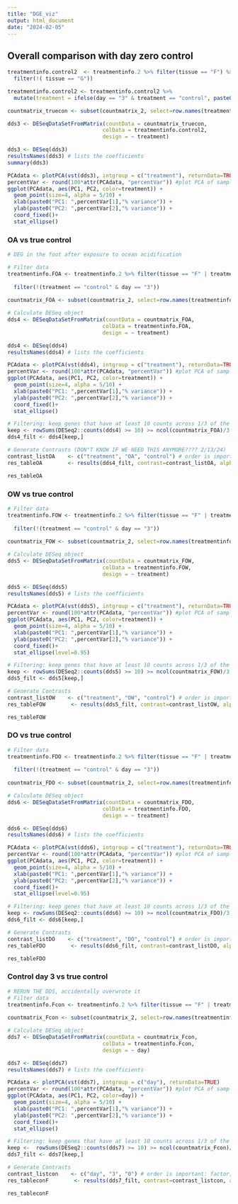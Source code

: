 ```yaml
---
title: "DGE_viz"
output: html_document
date: "2024-02-05"
---
```


## Overall comparison with day zero control
```r
treatmentinfo.control2  <- treatmentinfo.2 %>% filter(tissue == "F") %>%
  filter(!( tissue == "G"))

treatmentinfo.control2 <- treatmentinfo.control2 %>%
  mutate(treatment = ifelse(day == "3" & treatment == "control", paste0(treatment, "_3"), treatment))

countmatrix_truecon <- subset(countmatrix_2, select=row.names(treatmentinfo.control2))

dds3 <- DESeqDataSetFromMatrix(countData = countmatrix_truecon,
                              colData = treatmentinfo.control2,
                              design = ~ treatment)

dds3 <- DESeq(dds3)
resultsNames(dds3) # lists the coefficients
summary(dds3)

PCAdata <- plotPCA(vst(dds3), intgroup = c("treatment"), returnData=TRUE)
percentVar <- round(100*attr(PCAdata, "percentVar")) #plot PCA of samples with all data
ggplot(PCAdata, aes(PC1, PC2, color=treatment)) + 
  geom_point(size=4, alpha = 5/10) +
  xlab(paste0("PC1: ",percentVar[1],"% variance")) +
  ylab(paste0("PC2: ",percentVar[2],"% variance")) + 
  coord_fixed()+
  stat_ellipse()

```

### OA vs true control
```r
# DEG in the foot after exposure to ocean acidification

# Filter data
treatmentinfo.FOA <- treatmentinfo.2 %>% filter(tissue == "F" | treatment == "control" | treatment == "OA") %>% filter(!(tissue == "G" | treatment == "OW" | treatment == "DO"))
                                                                                                      treatmentinfo.FOA <- treatmentinfo.FOA %>%
  filter(!(treatment == "control" & day == "3")) 
                                                                                                      
countmatrix_FOA <- subset(countmatrix_2, select=row.names(treatmentinfo.FOA))

# Calculate DESeq object
dds4 <- DESeqDataSetFromMatrix(countData = countmatrix_FOA,
                              colData = treatmentinfo.FOA,
                              design = ~ treatment)

dds4 <- DESeq(dds4)
resultsNames(dds4) # lists the coefficients

PCAdata <- plotPCA(vst(dds4), intgroup = c("treatment"), returnData=TRUE)
percentVar <- round(100*attr(PCAdata, "percentVar")) #plot PCA of samples with all data
ggplot(PCAdata, aes(PC1, PC2, color=treatment)) + 
  geom_point(size=4, alpha = 5/10) +
  xlab(paste0("PC1: ",percentVar[1],"% variance")) +
  ylab(paste0("PC2: ",percentVar[2],"% variance")) + 
  coord_fixed()+
  stat_ellipse()

# Filtering: keep genes that have at least 10 counts across 1/3 of the samples - https://support.bioconductor.org/p/110307/
keep <- rowSums(DESeq2::counts(dds4) >= 10) >= ncol(countmatrix_FOA)/3
dds4_filt <- dds4[keep,]

# Generate Contrasts (DON"T KNOW IF WE NEED THIS ANYMORE???? 2/13/24)
contrast_listOA    <- c("treatment", "OA", "control") # order is important: factor, treatment group, control
res_tableOA        <- results(dds4_filt, contrast=contrast_listOA, alpha = 0.05)

res_tableOA
```

### OW vs true control
```r

# Filter data
treatmentinfo.FOW <- treatmentinfo.2 %>% filter(tissue == "F" | treatment == "control" | treatment == "OW") %>% filter(!(tissue == "G" | treatment == "OA" | treatment == "DO"))
                                                                                                    treatmentinfo.FOW <- treatmentinfo.FOW %>%
  filter(!(treatment == "control" & day == "3")) 
                                                                                                      
countmatrix_FOW <- subset(countmatrix_2, select=row.names(treatmentinfo.FOW))

# Calculate DESeq object
dds5 <- DESeqDataSetFromMatrix(countData = countmatrix_FOW,
                              colData = treatmentinfo.FOW,
                              design = ~ treatment)

dds5 <- DESeq(dds5)
resultsNames(dds5) # lists the coefficients

PCAdata <- plotPCA(vst(dds5), intgroup = c("treatment"), returnData=TRUE)
percentVar <- round(100*attr(PCAdata, "percentVar")) #plot PCA of samples with all data
ggplot(PCAdata, aes(PC1, PC2, color=treatment)) + 
  geom_point(size=4, alpha = 5/10) +
  xlab(paste0("PC1: ",percentVar[1],"% variance")) +
  ylab(paste0("PC2: ",percentVar[2],"% variance")) + 
  coord_fixed()+
  stat_ellipse(level=0.95)

# Filtering: keep genes that have at least 10 counts across 1/3 of the samples - https://support.bioconductor.org/p/110307/
keep <- rowSums(DESeq2::counts(dds5) >= 10) >= ncol(countmatrix_FOW)/3
dds5_filt <- dds5[keep,]

# Generate Contrasts
contrast_listOW    <- c("treatment", "OW", "control") # order is important: factor, treatment group, control
res_tableFOW        <- results(dds5_filt, contrast=contrast_listOW, alpha = 0.05)

res_tableFOW
```

### DO vs true control
```r

# Filter data
treatmentinfo.FDO <- treatmentinfo.2 %>% filter(tissue == "F" | treatment == "control" | treatment == "DO") %>% filter(!(tissue == "G" | treatment == "OA" | treatment == "OW"))
                                                                                                    treatmentinfo.FDO <- treatmentinfo.FDO %>%
  filter(!(treatment == "control" & day == "3")) 
                                                                                                      
countmatrix_FDO <- subset(countmatrix_2, select=row.names(treatmentinfo.FDO))

# Calculate DESeq object
dds6 <- DESeqDataSetFromMatrix(countData = countmatrix_FDO,
                              colData = treatmentinfo.FDO,
                              design = ~ treatment)

dds6 <- DESeq(dds6)
resultsNames(dds6) # lists the coefficients

PCAdata <- plotPCA(vst(dds6), intgroup = c("treatment"), returnData=TRUE)
percentVar <- round(100*attr(PCAdata, "percentVar")) #plot PCA of samples with all data
ggplot(PCAdata, aes(PC1, PC2, color=treatment)) + 
  geom_point(size=4, alpha = 5/10) +
  xlab(paste0("PC1: ",percentVar[1],"% variance")) +
  ylab(paste0("PC2: ",percentVar[2],"% variance")) + 
  coord_fixed()+
  stat_ellipse(level=0.95)

# Filtering: keep genes that have at least 10 counts across 1/3 of the samples - https://support.bioconductor.org/p/110307/
keep <- rowSums(DESeq2::counts(dds6) >= 10) >= ncol(countmatrix_FDO)/3
dds6_filt <- dds6[keep,]

# Generate Contrasts
contrast_listDO    <- c("treatment", "DO", "control") # order is important: factor, treatment group, control
res_tableFDO        <- results(dds6_filt, contrast=contrast_listDO, alpha = 0.05)

res_tableFDO
```


### Control day 3 vs true control
```r
# RERUN THE DDS, accidentally overwrote it 
# Filter data
treatmentinfo.Fcon <- treatmentinfo.2 %>% filter(tissue == "F" | treatment == "control") %>% filter(!(tissue == "G" | treatment == "OA" | treatment == "OW" | treatment == "DO"))
                                                                                                  
countmatrix_Fcon <- subset(countmatrix_2, select=row.names(treatmentinfo.Fcon))

# Calculate DESeq object
dds7 <- DESeqDataSetFromMatrix(countData = countmatrix_Fcon,
                              colData = treatmentinfo.Fcon,
                              design = ~ day)

dds7 <- DESeq(dds7)
resultsNames(dds7) # lists the coefficients

PCAdata <- plotPCA(vst(dds7), intgroup = c("day"), returnData=TRUE)
percentVar <- round(100*attr(PCAdata, "percentVar")) #plot PCA of samples with all data
ggplot(PCAdata, aes(PC1, PC2, color=day)) + 
  geom_point(size=4, alpha = 5/10) +
  xlab(paste0("PC1: ",percentVar[1],"% variance")) +
  ylab(paste0("PC2: ",percentVar[2],"% variance")) + 
  coord_fixed()+
  stat_ellipse()

# Filtering: keep genes that have at least 10 counts across 1/3 of the samples - https://support.bioconductor.org/p/110307/
keep <-  rowSums(DESeq2::counts(dds7) >= 10) >= ncol(countmatrix_Fcon)/3
dds7_filt <- dds7[keep,]

# Generate Contrasts
contrast_listcon    <- c("day", "3", "0") # order is important: factor, treatment group, control
res_tableconF        <- results(dds7_filt, contrast=contrast_listcon, alpha = 0.05)

res_tableconF
```
